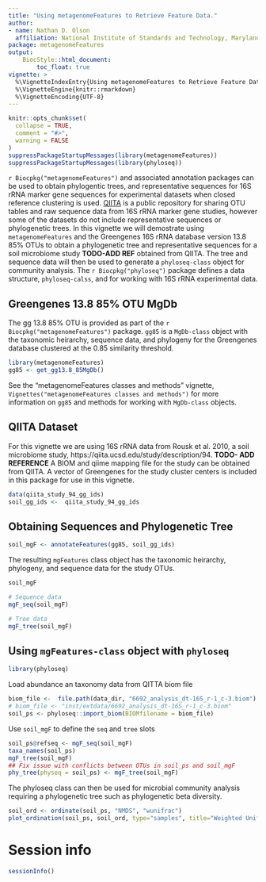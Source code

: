 ```yaml
---
title: "Using metagenomeFeatures to Retrieve Feature Data."
author: 
- name: Nathan D. Olson
  affiliation: National Institute of Standards and Technology, Maryland, USA
package: metagenomeFeatures
output: 
    BiocStyle::html_document:
        toc_float: true
vignette: >
  %\VignetteIndexEntry{Using metagenomeFeatures to Retrieve Feature Data.}
  %\VignetteEngine{knitr::rmarkdown}
  %\VignetteEncoding{UTF-8}
---
```


```r
knitr::opts_chunk$set(
  collapse = TRUE,
  comment = "#>",
  warning = FALSE
)
suppressPackageStartupMessages(library(metagenomeFeatures)) 
suppressPackageStartupMessages(library(phyloseq)) 
```

`r Biocpkg("metagenomeFeatures")` and associated annotation packages can be used to obtain phylogentic trees, and representative sequences for 16S rRNA marker gene sequences for experimental datasets when closed reference clustering is used. 
[QIITA](https://qiita.ucsd.edu) is a public repository for sharing OTU tables and raw sequence data from 16S rRNA marker gene studies, however some of the datasets do not include representative sequences or phylogenetic trees. 
In this vignette we will demostrate using `metagenomeFeatures` and the Greengenes 16S rRNA database version 13.8 85\% OTUs to obtain a phylogenetic tree and representative sequences for a soil microbiome study __TODO-ADD REF__ obtained from QIITA. 
The tree and sequence data will then be used to generate a `phyloseq-class` object for community analysis. 
The `r Biocpkg("phyloseq")` package defines a data structure, `phyloseq-calss`, and for working with 16S rRNA experimental data.

## Greengenes 13.8 85\% OTU MgDb
The gg 13.8 85% OTU is provided as part of the `r Biocpkg("metagenomeFeatures")` package. 
`gg85` is a `MgDb-class` object with the taxonomic heirarchy, sequence data, and phylogeny for the Greengenes database clustered at the 0.85 similarity threshold. 

```r
library(metagenomeFeatures)
gg85 <- get_gg13.8_85MgDb()
```

See the "metagenomeFeatures classes and methods" vignette, `Vignettes("metagenomeFeatures classes and methods")` for more information on `gg85` and methods for working with `MgDb-class` objects. 

##  QIITA Dataset 
For this vignette we are using 16S rRNA data from Rousk et al. 2010, a soil microbiome study, https://qiita.ucsd.edu/study/description/94. __TODO- ADD REFERENCE__ 
A BIOM and qiime mapping file for the study can be obtained from QIITA. 
A vector of Greengenes for the study cluster centers is included in this package for use in this vignette. 

```r
data(qiita_study_94_gg_ids)
soil_gg_ids <-  qiita_study_94_gg_ids
```

## Obtaining Sequences and Phylogenetic Tree 
```r
soil_mgF <- annotateFeatures(gg85, soil_gg_ids)
```

The resulting `mgFeatures` class object has the taxonomic heirarchy, phylogeny, and sequence data for the study OTUs. 
```r
soil_mgF

# Sequence data
mgF_seq(soil_mgF)

# Tree data 
mgF_tree(soil_mgF)
```

## Using `mgFeatures-class` object with `phyloseq` 
```r
library(phyloseq)
```

Load abundance an taxonomy data from QITTA biom file
```r
biom_file <-  file.path(data_dir, "6692_analysis_dt-16S_r-1_c-3.biom")
# biom_file <- "inst/extdata/6692_analysis_dt-16S_r-1_c-3.biom"
soil_ps <- phyloseq::import_biom(BIOMfilename = biom_file)
```

Use `soil_mgF` to define the `seq` and `tree` slots
```r
soil_ps@refseq <- mgF_seq(soil_mgF)
taxa_names(soil_ps)
mgF_tree(soil_mgF)
## Fix issue with conflicts between OTUs in soil_ps and soil_mgF
phy_tree(physeq = soil_ps) <- mgF_tree(soil_mgF)
```

The phyloseq class can then be used for microbial community analysis requiring a phylogenetic tree such as phylogenetic beta diversity. 

```r
soil_ord <- ordinate(soil_ps, "NMDS", "wunifrac")
plot_ordination(soil_ps, soil_ord, type="samples", title="Weighted Unifrac")
```


# Session info {.unnumbered}
```r
sessionInfo()
```


<!-- @article{rousk2010soil, -->
<!--   title={Soil bacterial and fungal communities across a pH gradient in an arable soil}, -->
<!--   author={Rousk, Johannes and B{\aa}{\aa}th, Erland and Brookes, Philip C and Lauber, Christian L and Lozupone, Catherine and Caporaso, J Gregory and Knight, Rob and Fierer, Noah}, -->
<!--   journal={The ISME journal}, -->
<!--   volume={4}, -->
<!--   number={10}, -->
<!--   pages={1340}, -->
<!--   year={2010}, -->
<!--   publisher={Nature Publishing Group} -->
<!-- } -->

